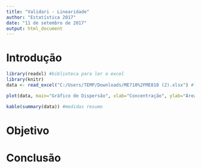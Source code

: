 ```yaml
---
title: "Validari - Linearidade"
author: "Estatística 2017"
date: "11 de setembro de 2017"
output: html_document
---
```

# Introdução
```r
library(readxl) #biblioteca para ler o excel
library(knitr)
data <- read_excel("C:/Users/TEMP/Downloads/ME710%2FME810 (2).xlsx") #leitura dos dados

plot(data, main="Gráfico de Dispersão", xlab="Concentração", ylab="Área") #grafico de dispersao

kable(summary(data)) #medidas resumo


```

# Objetivo

# Conclusão
```r

```



